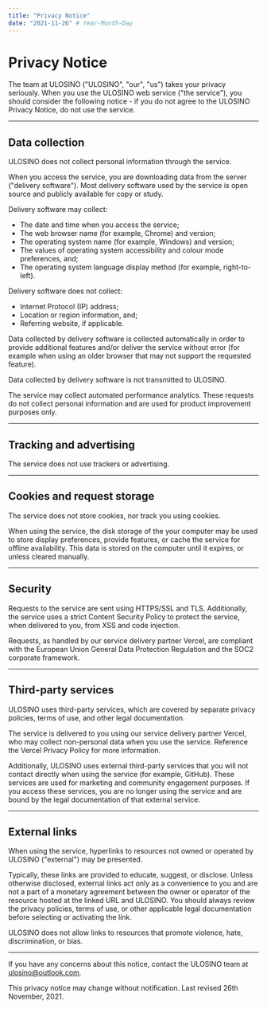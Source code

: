 ```yaml
---
title: "Privacy Notice"
date: "2021-11-26" # Year-Month-Day
---
```


# Privacy Notice

The team at ULOSINO ("ULOSINO", "our", "us") takes your privacy seriously. When you use the ULOSINO web service ("the service"), you should consider the following notice - if you do not agree to the ULOSINO Privacy Notice, do not use the service.

---

## Data collection

ULOSINO does not collect personal information through the service.

When you access the service, you are downloading data from the server ("delivery software"). Most delivery software used by the service is open source and publicly available for copy or study.

Delivery software may collect:

- The date and time when you access the service;
- The web browser name (for example, Chrome) and version;
- The operating system name (for example, Windows) and version;
- The values of operating system accessibility and colour mode preferences, and;
- The operating system language display method (for example, right-to-left).

Delivery software does not collect:

- Internet Protocol (IP) address;
- Location or region information, and;
- Referring website, if applicable.

Data collected by delivery software is collected automatically in order to provide additional features and/or deliver the service without error (for example when using an older browser that may not support the requested feature).

Data collected by delivery software is not transmitted to ULOSINO.

The service may collect automated performance analytics. These requests do not collect personal information and are used for product improvement purposes only.

---

## Tracking and advertising

The service does not use trackers or advertising.

---

## Cookies and request storage

The service does not store cookies, nor track you using cookies.

When using the service, the disk storage of the your computer may be used to store display preferences, provide features, or cache the service for offline availability. This data is stored on the computer until it expires, or unless cleared manually.

---

## Security

Requests to the service are sent using HTTPS/SSL and TLS. Additionally, the service uses a strict Content Security Policy to protect the service, when delivered to you, from XSS and code injection.

Requests, as handled by our service delivery partner Vercel, are compliant with the European Union General Data Protection Regulation and the SOC2 corporate framework.

---

## Third-party services

ULOSINO uses third-party services, which are covered by separate privacy policies, terms of use, and other legal documentation.

The service is delivered to you using our service delivery partner Vercel, who may collect non-personal data when you use the service. Reference the <Link href="https://vercel.com/legal/privacy-policy">Vercel Privacy Policy</Link> for more information.

Additionally, ULOSINO uses external third-party services that you will not contact directly when using the service (for example, GitHub). These services are used for marketing and community engagement purposes. If you access these services, you are no longer using the service and are bound by the legal documentation of that external service.

---

## External links

When using the service, hyperlinks to resources not owned or operated by ULOSINO ("external") may be presented.

Typically, these links are provided to educate, suggest, or disclose. Unless otherwise disclosed, external links act only as a convenience to you and are not a part of a monetary agreement between the owner or operator of the resource hosted at the linked URL and ULOSINO. You should always review the privacy policies, terms of use, or other applicable legal documentation before selecting or activating the link.

ULOSINO does not allow links to resources that promote violence, hate, discrimination, or bias.

---

If you have any concerns about this notice, contact the ULOSINO team at ulosino@outlook.com.

This privacy notice may change without notification. Last revised 26th November, 2021.
